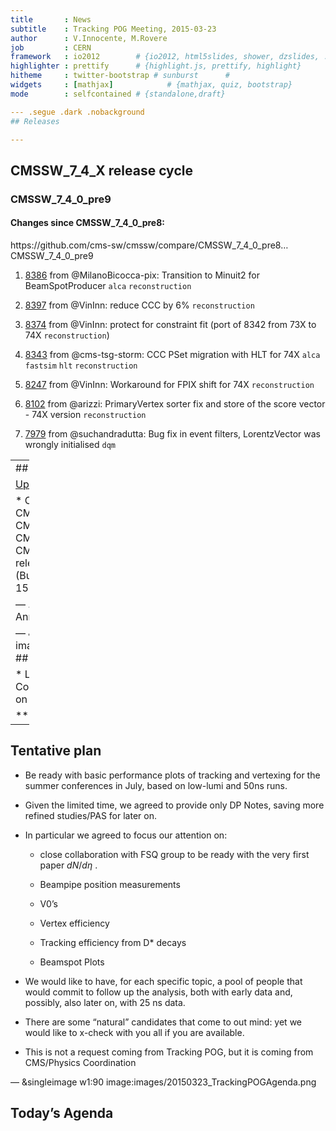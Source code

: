 ```yaml
---
title       : News
subtitle    : Tracking POG Meeting, 2015-03-23
author      : V.Innocente, M.Rovere
job         : CERN
framework   : io2012        # {io2012, html5slides, shower, dzslides, ...}
highlighter : prettify      # {highlight.js, prettify, highlight}
hitheme     : twitter-bootstrap # sunburst      #
widgets     : [mathjax]            # {mathjax, quiz, bootstrap}
mode        : selfcontained # {standalone,draft}

--- .segue .dark .nobackground
## Releases

---
```

## CMSSW_7_4_X release cycle

### CMSSW_7_4_0_pre9

#### Changes since CMSSW_7_4_0_pre8:
https://github.com/cms-sw/cmssw/compare/CMSSW_7_4_0_pre8...CMSSW_7_4_0_pre9


1. [8386](http://github.com/cms-sw/cmssw/pull/8386)  from @MilanoBicocca-pix: Transition to Minuit2 for BeamSpotProducer `alca`  `reconstruction`

1. [8397](http://github.com/cms-sw/cmssw/pull/8397)  from @VinInn: reduce CCC by 6% `reconstruction`

1. [8374](http://github.com/cms-sw/cmssw/pull/8374)  from @VinInn: protect for constraint fit (port of 8342 from 73X to 74X `reconstruction`)

1. [8343](http://github.com/cms-sw/cmssw/pull/8343)  from @cms-tsg-storm: CCC PSet migration with HLT for 74X `alca`  `fastsim`  `hlt`  `reconstruction`

1. [8247](http://github.com/cms-sw/cmssw/pull/8247)  from @VinInn: Workaround for FPIX shift for 74X `reconstruction`

1. [8102](http://github.com/cms-sw/cmssw/pull/8102)  from @arizzi: PrimaryVertex sorter fix and store of the score vector - 74X version `reconstruction`

1. [7979](http://github.com/cms-sw/cmssw/pull/7979)  from @suchandradutta: Bug fix in event filters, LorentzVector was wrongly initialised `dqm`

---
## CMSSW_7_5_X release cycle

[Updated Schedule](https://twiki.cern.ch/twiki/bin/view/CMS/CMSSW_7_5_0)

* CMSSW_7_5_0_pre1: 22 March 2015
* CMSSW_7_5_0_pre2: 6  April 2015
* CMSSW_7_5_0_pre3: 20 April 2015
* CMSSW_7_5_0_pre4: 4  May   2015
* CMSSW_7_5_0_pre5: 18 May 2015 (Last open release)
* CMSSW_7_5_0_pre6: 1  June 2015 (Bug fix release as needed
* CMSSW_7_5_0: 15 June 2015

--- .segue .dark .nobackground
## Announcements

--- &singleimage w1:50 image:images/LHC_Schedule2015_closeup.png 
## Early-data activities

* Last week we had a chat with Physics Coordination to plan
  Tracking-related activities on the first data we will collect.

*** =caption
Current LHC Schedule

---
## Tentative plan

* Be ready with basic performance plots of tracking and vertexing for
  the summer conferences in July, based on low-lumi and 50ns
  runs.

* Given the limited time, we agreed to provide only DP Notes, saving
  more refined studies/PAS for later on.

* In particular we agreed to focus our attention on:

   * close collaboration with FSQ group to be ready with the very
     first paper $dN/d\eta$ .

   * Beampipe position measurements

   * V0's

   * Vertex efficiency

   * Tracking efficiency from D* decays

   * Beamspot Plots

* We would like to have, for each specific topic, a pool of people
  that would commit to follow up the analysis, both with early data
  and, possibly, also later on, with 25 ns data.

* There are some "natural" candidates that come to out mind: yet we
  would like to x-check with you all if you are available.

* <font class="bold green">This is not a request coming from Tracking POG, but it is coming
  from CMS/Physics Coordination</font>

--- &singleimage w1:90 image:images/20150323_TrackingPOGAgenda.png

## Today's Agenda


